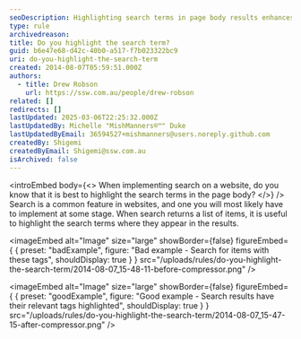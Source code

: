 ```yaml
---
seoDescription: Highlighting search terms in page body results enhances user experience and helps users quickly identify relevant information.
type: rule
archivedreason:
title: Do you highlight the search term?
guid: b6e47e68-d42c-40b0-a517-f7b023322bc9
uri: do-you-highlight-the-search-term
created: 2014-08-07T05:59:51.000Z
authors:
  - title: Drew Robson
    url: https://ssw.com.au/people/drew-robson
related: []
redirects: []
lastUpdated: 2025-03-06T22:25:32.000Z
lastUpdatedBy: Michelle "MishManners®™" Duke
lastUpdatedByEmail: 36594527+mishmanners@users.noreply.github.com
createdBy: Shigemi
createdByEmail: Shigemi@ssw.com.au
isArchived: false
---
```


<introEmbed
  body={<>
When implementing search on a website, do you know that it is best to highlight the search terms in the page body?
  </>}
/>
Search is a common feature in websites, and one you will most likely have to implement at some stage. When search returns a list of items, it is useful to highlight the search terms where they appear in the results.

<imageEmbed
  alt="Image"
  size="large"
  showBorder={false}
  figureEmbed={ {
    preset: "badExample",
    figure: "Bad example - Search for items with these tags",
    shouldDisplay: true
  } }
  src="/uploads/rules/do-you-highlight-the-search-term/2014-08-07_15-48-11-before-compressor.png"
/>


<imageEmbed
  alt="Image"
  size="large"
  showBorder={false}
  figureEmbed={ {
    preset: "goodExample",
    figure: "Good example - Search results have their relevant tags highlighted",
    shouldDisplay: true
  } }
  src="/uploads/rules/do-you-highlight-the-search-term/2014-08-07_15-47-15-after-compressor.png"
/>

